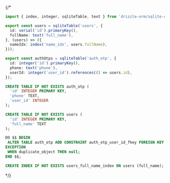 
<LandingPage />

{/* <Migrations>
```typescript
import { index, integer, sqliteTable, text } from 'drizzle-orm/sqlite-core';

export const users = sqliteTable('users', {
  id: serial('id').primaryKey(),
  fullName: text('full_name'),
}, (users) => ({
  nameIdx: index('name_idx', users.fullName),
}));

export const authOtps = sqliteTable('auth_otp', {
  id: integer('id').primaryKey(),
  phone: text('phone'),
  userId: integer('user_id').references(() => users.id),
});
```

```sql
CREATE TABLE IF NOT EXISTS auth_otp (
  'id' INTEGER PRIMARY KEY,
  'phone' TEXT,
  'user_id' INTEGER
);

CREATE TABLE IF NOT EXISTS users (
  'id' INTEGER PRIMARY KEY,
  'full_name' TEXT
);

DO $$ BEGIN
 ALTER TABLE auth_otp ADD CONSTRAINT auth_otp_user_id_fkey FOREIGN KEY ('user_id') REFERENCES users(id);
EXCEPTION
 WHEN duplicate_object THEN null;
END $$;

CREATE INDEX IF NOT EXISTS users_full_name_index ON users (full_name);
```
</Migrations> */}
